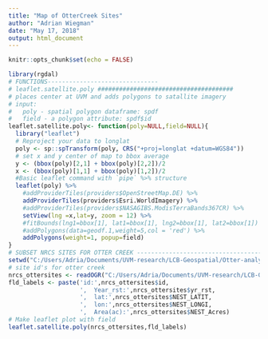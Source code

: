 ```yaml
---
title: "Map of OtterCreek Sites"
author: "Adrian Wiegman"
date: "May 17, 2018"
output: html_document
---
```


```r
knitr::opts_chunk$set(echo = FALSE)
```


```r
library(rgdal)
# FUNCTIONS-------------------------------
# leaflet.satellite.poly ######################################
# places center at UVM and adds polygons to satallite imagery
# input:
#   poly - spatial polygon dataframe: spdf
#   field - a polygon attribute: spdf$id 
leaflet.satellite.poly<- function(poly=NULL,field=NULL){
  library("leaflet")
  # Reproject your data to longlat
  poly <- sp::spTransform(poly, CRS("+proj=longlat +datum=WGS84"))
  # set x and y center of map to bbox average
  y <- (bbox(poly)[2,1] + bbox(poly)[2,2])/2
  x <- (bbox(poly)[1,1] + bbox(poly)[1,2])/2
  #Basic leaflet command with `pipe` %>% structure 
  leaflet(poly) %>%
    #addProviderTiles(providers$OpenStreetMap.DE) %>%
    addProviderTiles(providers$Esri.WorldImagery) %>%
    #addProviderTiles(providers$NASAGIBS.ModisTerraBands367CR) %>%
    setView(lng =x,lat=y, zoom = 12) %>%
    #fitBounds(lng1=bbox[1], lat1=bbox[1], lng2=bbox[1], lat2=bbox[1]) %>%
    #addPolygons(data=geodf.1,weight=5,col = 'red') %>%
    addPolygons(weight=1, popup=field)
}
# SUBSET NRCS SITES FOR OTTER CREEK ------------------------------------------------------
setwd("C:/Users/Adria/Documents/UVM-research/LCB-Geospatial/Otter-analysis/")
# site id's for otter creek
nrcs_ottersites <- readOGR("C:/Users/Adria/Documents/UVM-research/LCB-Geospatial/Otter-analysis/nrcs_wetland_easemts_041618_otter.dbf")
fld_labels <- paste('id:',nrcs_ottersites$id,
                    ',  Year_rst:',nrcs_ottersites$yr_rst,
                    ',  lat:',nrcs_ottersites$NEST_LATIT,
                    ',  lon:',nrcs_ottersites$NEST_LONGI,
                    ',  Area(ac):',nrcs_ottersites$NEST_Acres)
# Make leaflet plot with field 
leaflet.satellite.poly(nrcs_ottersites,fld_labels)
```
